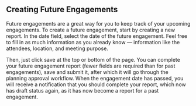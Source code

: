 
<Meta title="1. ANET User Stories/Future Engagement" />

## Creating Future Engagements

Future engagements are a great way for you to keep track of your upcoming engagements. To create a
future engagement, start by creating a new report. In the date field, select the date of the future
engagement. Feel free to fill in as much information as you already know — information like the
attendees, location, and meeting purpose.

Then, just click save at the top or bottom of the page. You can complete your future engagement
report (fewer fields are required than for past engagements), save and submit it, after which it
will go through the planning approval workflow. When the engagement date has passed, you will
receive a notification that you should complete your report, which now has draft status again, as it
has now become a report for a past engagement.
